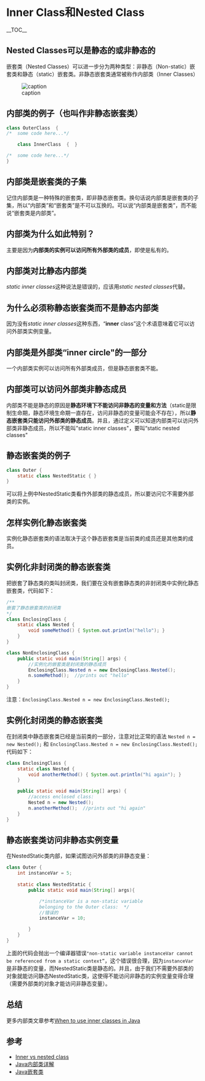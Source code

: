 = Inner Class和Nested Class =

__TOC__

== Nested Classes可以是静态的或非静态的 ==

嵌套类（Nested Classes）可以进一步分为两种类型：非静态（Non-static）嵌套类和静态（static）嵌套类。非静态嵌套类通常被称作内部类（Inner Classes）

[[File:https://raw.githubusercontent.com/gzzing/learn-java/master/res/nested.jpg|frame|none|alt=|caption ]]

== 内部类的例子（也叫作非静态嵌套类） ==

<source lang="java">class OuterClass  {
/*  some code here...*/

	class InnerClass  {  }

/*  some code here...*/
}</source>
== 内部类是嵌套类的子集 ==

记住内部类是一种特殊的嵌套类，即非静态嵌套类。换句话说内部类是嵌套类的子集，所以“内部类”和“嵌套类”是不可以互换的。可以说“内部类是嵌套类”，而不能说“嵌套类是内部类”。

== 内部类为什么如此特别？ ==

主要是因为'''内部类的实例可以访问所有外部类的成员'''，即使是私有的。

== 内部类对比静态内部类 ==

''static inner classes''这种说法是错误的，应该用''static nested classes''代替。

== 为什么必须称静态嵌套类而不是静态内部类 ==

因为没有''static inner classes''这种东西，“'''inner''' class”这个术语意味着它可以访问外部类实例变量。

== 内部类是外部类“inner circle&quot;的一部分 ==

一个内部类实例可以访问所有外部类成员，但是静态嵌套类不能。

== 内部类可以访问外部类非静态成员 ==

内部类不能是静态的原因是'''静态环境下不能访问非静态的变量和方法'''（static是限制生命期，静态环境生命期一直存在，访问非静态的变量可能会不存在），所以'''静态嵌套类只能访问外部类的静态成员'''。并且，通过定义可以知道内部类可以访问外部类非静态成员，所以不能叫”static inner classes&quot;，要叫“static nested classes&quot;

== 静态嵌套类的例子 ==

<source lang="java">class Outer {
    static class NestedStatic { }
}</source>
可以将上例中NestedStatic类看作外部类的静态成员，所以要访问它不需要外部类的实例。

== 怎样实例化静态嵌套类 ==

实例化静态嵌套类的语法取决于这个静态嵌套类是当前类的成员还是其他类的成员。

== 实例化非封闭类的静态嵌套类 ==

把嵌套了静态类的类叫封闭类，我们要在没有嵌套静态类的非封闭类中实例化静态嵌套类，代码如下：

<source lang="java">/**
嵌套了静态嵌套类的封闭类
*/
class EnclosingClass {
  	static class Nested {
  		void someMethod() { System.out.println("hello"); }
  	}
}

class NonEnclosingClass {
	public static void main(String[] args) {
        //实例化的嵌套类是封闭类的静态成员
        EnclosingClass.Nested n = new EnclosingClass.Nested(); 
        n.someMethod();  //prints out "hello"
	}
}</source>
注意：<code>EnclosingClass.Nested n = new EnclosingClass.Nested();</code>

== 实例化封闭类的静态嵌套类 ==

在封闭类中静态嵌套类已经是当前类的一部分，注意对比正常的语法 <code>Nested n = new Nested();</code> 和 <code>EnclosingClass.Nested n = new EnclosingClass.Nested();</code>  代码如下：

<source lang="java">class EnclosingClass {
	static class Nested {
		void anotherMethod() { System.out.println("hi again"); } 
	}

	public static void main(String[] args) {
        //access enclosed class:
        Nested n = new Nested(); 
        n.anotherMethod();  //prints out "hi again"
	}
}</source>
== 静态嵌套类访问非静态实例变量 ==

在NestedStatic类内部，如果试图访问外部类的非静态变量：

<source lang="java">class Outer {
    int instanceVar = 5;
    
    static class NestedStatic {
        public static void main(String[] args){

            /*instanceVar is a non-static variable
            belonging to the Outer class:  */
			//错误的
            instanceVar = 10; 

        }
    }
}</source>
上面的代码会抛出一个编译器错误<code>&quot;non-static variable instanceVar cannot be referenced from a static context”</code>，这个错误很合理，因为<code>instanceVar</code>是非静态的变量，而NestedStatic类是静态的。并且，由于我们不需要外部类的对象就能访问静态NestedStatic类，这使得不能访问非静态的实例变量变得合理（需要外部类的对象才能访问非静态变量）。

== 总结 ==

更多内部类文章参考[http://www.programmerinterview.com/index.php/java-questions/when-to-use-inner-classes-in-java/ When to use inner classes in Java]

== 参考 ==

* [http://www.programmerinterview.com/index.php/java-questions/inner-vs-nested-classes/ Inner vs nested class]
* [http://www.cnblogs.com/dolphin0520/p/3811445.html Java内部类详解]
* [http://blog.csdn.net/u200814499/article/details/44408649 Java嵌套类]
